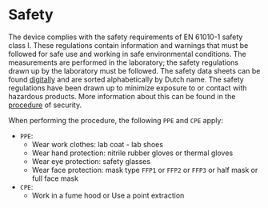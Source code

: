 # Safety

The device complies with the safety requirements of EN 61010-1 safety class I.
These regulations contain information and warnings that must be followed for safe use and working in safe environmental conditions.
The measurements are performed in the laboratory; the safety regulations drawn up by the laboratory must be followed.
The safety data sheets can be found [digitally](https://drive.google.com/drive/folders/1WOp8fWH3CMoHbpN1TAxPrqUrT_GqTf02) and are sorted alphabetically by Dutch name.
The safety regulations have been drawn up to minimize exposure to or contact with hazardous products.
More information about this can be found in the [procedure](https://drive.google.com/drive/folders/1zHNxMmNSiZPfmPUYeq-kyidKq6xiVEdj) of security.

When performing the procedure, the following `PPE` and `CPE` apply:

-   `PPE`:
    -   Wear work clothes: lab coat - lab shoes
    -   Wear hand protection: nitrile rubber gloves or thermal gloves
    -   Wear eye protection: safety glasses
    -   Wear face protection: mask type `FFP1` or `FFP2` or `FFP3` or half mask or full face mask
-   `CPE`:
    -   Work in a fume hood or Use a point extraction
